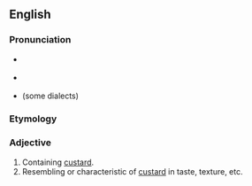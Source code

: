 ==English==

===Pronunciation===
* {{a|US}} {{IPA|/ˈkʌstɚdi/|lang=en}}
* {{a|Estuary English}} {{IPA|/ˈkʌstədiː/|lang=en}}
* {{homophones|lang=en|custody}} (some dialects)

===Etymology===
{{suffix|custard|y|lang=en}}

===Adjective===
{{en-adj}}

# Containing [[custard]].
# Resembling or characteristic of [[custard]] in taste, texture, etc.